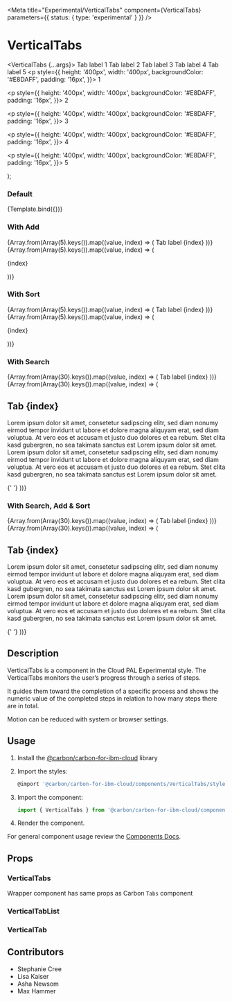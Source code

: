 
<Meta
  title="Experimental/VerticalTabs"
  component={VerticalTabs}
  parameters={{ status: { type: 'experimental' } }}
/>

# VerticalTabs

  <VerticalTabs {...args}>
    <VerticalTabList withSort={false} aria-label="vertical-tab-list">
      <VerticalTab secondaryLabel="Label">Tab label 1</VerticalTab>
      <VerticalTab secondaryLabel="Label">Tab label 2</VerticalTab>
      <VerticalTab secondaryLabel="Label">Tab label 3</VerticalTab>
      <VerticalTab secondaryLabel="Label">Tab label 4</VerticalTab>
      <VerticalTab secondaryLabel="Label">Tab label 5</VerticalTab>
    </VerticalTabList>
    <TabPanels className="test-panels">
      <TabPanel>
        <p
          style={{
            height: '400px',
            width: '400px',
            backgroundColor: '#E8DAFF',
            padding: '16px',
          }}>
          1
        </p>
      </TabPanel>
      <TabPanel>
        <p
          style={{
            height: '400px',
            width: '400px',
            backgroundColor: '#E8DAFF',
            padding: '16px',
          }}>
          2
        </p>
      </TabPanel>
      <TabPanel>
        <p
          style={{
            height: '400px',
            width: '400px',
            backgroundColor: '#E8DAFF',
            padding: '16px',
          }}>
          3
        </p>
      </TabPanel>
      <TabPanel>
        <p
          style={{
            height: '400px',
            width: '400px',
            backgroundColor: '#E8DAFF',
            padding: '16px',
          }}>
          4
        </p>
      </TabPanel>
      <TabPanel>
        <p
          style={{
            height: '400px',
            width: '400px',
            backgroundColor: '#E8DAFF',
            padding: '16px',
          }}>
          5
        </p>
      </TabPanel>
    </TabPanels>
  </VerticalTabs>
);

### Default

<Canvas>
  <Story name="Default">{Template.bind({})}</Story>
</Canvas>

### With Add

<Canvas>
  <Story name="With Add">
    <VerticalTabs>
      <VerticalTabList withAdd withSort={false} aria-label="test">
        {Array.from(Array(5).keys()).map((value, index) => (
          <VerticalTab secondaryLabel="foo" index={index}>
            Tab label {index}
          </VerticalTab>
        ))}
      </VerticalTabList>
      <TabPanels className="test-panels">
        {Array.from(Array(5).keys()).map((value, index) => (
          <TabPanel index={index}>
            <p
              style={{
                height: '400px',
                width: '400px',
                backgroundColor: '#E8DAFF',
                padding: '16px',
              }}>
              {index}
            </p>
          </TabPanel>
        ))}
      </TabPanels>
    </VerticalTabs>
  </Story>
</Canvas>

### With Sort

<Canvas>
  <Story name="With Sort">
    <VerticalTabs>
      <VerticalTabList withSort aria-label="test">
        {Array.from(Array(5).keys()).map((value, index) => (
          <VerticalTab secondaryLabel="foo" index={index}>
            Tab label {index}
          </VerticalTab>
        ))}
      </VerticalTabList>
      <TabPanels className="test-panels">
        {Array.from(Array(5).keys()).map((value, index) => (
          <TabPanel index={index}>
            <p
              style={{
                height: '400px',
                width: '400px',
                backgroundColor: '#E8DAFF',
                padding: '16px',
              }}>
              {index}
            </p>
          </TabPanel>
        ))}
      </TabPanels>
    </VerticalTabs>
  </Story>
</Canvas>

### With Search

<Canvas>
  <Story name="With Search">
    <div style={{ maxHeight: '400px', display: 'flex' }}>
      <VerticalTabs>
        <VerticalTabList withSearch aria-label="test">
          {Array.from(Array(30).keys()).map((value, index) => (
            <VerticalTab
              secondaryLabel="foo"
              index={index}
              statusIndicator="success">
              Tab label {index}
            </VerticalTab>
          ))}
        </VerticalTabList>
        <TabPanels className="test-panels">
          {Array.from(Array(30).keys()).map((value, index) => (
            <TabPanel index={index}>
              <p
                style={{
                  backgroundColor: '#E8DAFF',
                  padding: '16px',
                }}>
                <h2>Tab {index}</h2>
                <p>
                  Lorem ipsum dolor sit amet, consetetur sadipscing elitr, sed
                  diam nonumy eirmod tempor invidunt ut labore et dolore magna
                  aliquyam erat, sed diam voluptua. At vero eos et accusam et
                  justo duo dolores et ea rebum. Stet clita kasd gubergren, no
                  sea takimata sanctus est Lorem ipsum dolor sit amet. Lorem
                  ipsum dolor sit amet, consetetur sadipscing elitr, sed diam
                  nonumy eirmod tempor invidunt ut labore et dolore magna
                  aliquyam erat, sed diam voluptua. At vero eos et accusam et
                  justo duo dolores et ea rebum. Stet clita kasd gubergren, no
                  sea takimata sanctus est Lorem ipsum dolor sit amet.
                </p>
              </p>{' '}
            </TabPanel>
          ))}
        </TabPanels>
      </VerticalTabs>
    </div>
  </Story>
</Canvas>

### With Search, Add & Sort

<Canvas>
  <Story name="With Search, Add & Sort">
    <div style={{ maxHeight: '400px', display: 'flex' }}>
      <VerticalTabs>
        <VerticalTabList withSearch withAdd WithSort aria-label="test">
          {Array.from(Array(30).keys()).map((value, index) => (
            <VerticalTab
              secondaryLabel="foo"
              index={index}
              statusIndicator="success">
              Tab label {index}
            </VerticalTab>
          ))}
        </VerticalTabList>
        <TabPanels className="test-panels">
          {Array.from(Array(30).keys()).map((value, index) => (
            <TabPanel index={index}>
              <p
                style={{
                  backgroundColor: '#E8DAFF',
                  padding: '16px',
                }}>
                <h2>Tab {index}</h2>
                <p>
                  Lorem ipsum dolor sit amet, consetetur sadipscing elitr, sed
                  diam nonumy eirmod tempor invidunt ut labore et dolore magna
                  aliquyam erat, sed diam voluptua. At vero eos et accusam et
                  justo duo dolores et ea rebum. Stet clita kasd gubergren, no
                  sea takimata sanctus est Lorem ipsum dolor sit amet. Lorem
                  ipsum dolor sit amet, consetetur sadipscing elitr, sed diam
                  nonumy eirmod tempor invidunt ut labore et dolore magna
                  aliquyam erat, sed diam voluptua. At vero eos et accusam et
                  justo duo dolores et ea rebum. Stet clita kasd gubergren, no
                  sea takimata sanctus est Lorem ipsum dolor sit amet.
                </p>
              </p>{' '}
            </TabPanel>
          ))}
        </TabPanels>
      </VerticalTabs>
    </div>
  </Story>
</Canvas>

## Description

VerticalTabs is a component in the Cloud PAL Experimental style. The
VerticalTabs monitors the user’s progress through a series of steps.

It guides them toward the completion of a specific process and shows the numeric
value of the completed steps in relation to how many steps there are in total.

Motion can be reduced with system or browser settings.

## Usage

1.  Install the
    [@carbon/carbon-for-ibm-cloud](https://pages.github.ibm.com/cdai-design/cloud-pal/cloudpal-guidance/cloudpal-v2/migration-guides/#installing-and-using-the-new-packages)
    library
2.  Import the styles:

    ```js
    @import '@carbon/carbon-for-ibm-cloud/components/VerticalTabs/styles';
    ```

3.  Import the component:

    ```js
    import { VerticalTabs } from '@carbon/carbon-for-ibm-cloud/components';
    ```

4.  Render the component.

For general component usage review the
[Components Docs](https://pages.github.ibm.com/ibmcloud/pal/development-guidelines/components/overview).

## Props

### VerticalTabs

Wrapper component has same props as Carbon `Tabs` component

<ArgsTable of={VerticalTabs} />

### VerticalTabList

<ArgsTable of={VerticalTabList} />

### VerticalTab

<ArgsTable of={VerticalTab} />

## Contributors

- Stephanie Cree
- Lisa Kaiser
- Asha Newsom
- Max Hammer

